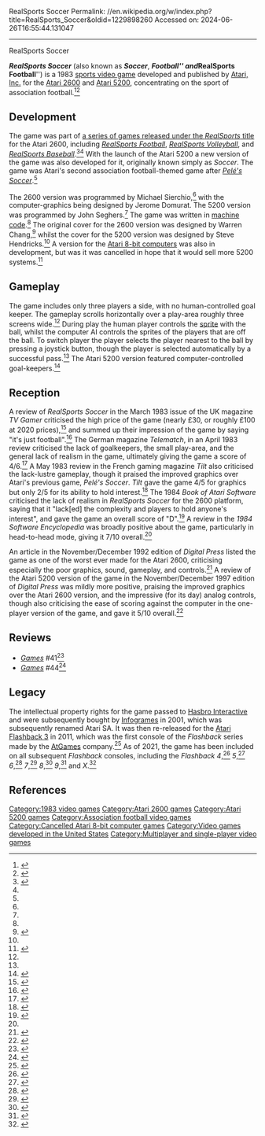 RealSports Soccer
Permalink: //en.wikipedia.org/w/index.php?title=RealSports_Soccer&oldid=1229898260
Accessed on: 2024-06-26T16:55:44.131047



------
RealSports Soccer
{{short description|1983 video game}}
{{Use mdy dates|date=May 2022}}
{{Infobox video game
|title = RealSports Soccer
|image = RealSport_Soccer_cartridge_cover.png
|caption =
|programmer = Michael Sierchio<br />Jerome Domurat
|series = ''[[RealSports]]''
|developer = [[Atari, Inc.]]
|publisher = Atari, Inc.
|platforms = {{cslist|[[Atari 2600]]|[[Atari 5200]]}}
|released = {{vgrelease|US|April 1983<ref>{{cite journal |journal=[[Atari Age]] |title=Sneek Peeks |date=December 1982 |volume=1 |issue=4 |page=10 |publisher=Atari Club |issn=0731-5686 |url= https://www.atariage.com/magazines/magazine_page.php?MagazineID=4&CurrentPage=8 |accessdate=February 28, 2021}}</ref><ref>{{cite journal |journal=[[Atari Age]] |title=Join the RealSports Team! |date=April 1983 |volume=1 |issue=6 |pages=10–11 |publisher=Atari Club |issn=0731-5686 |url= https://www.atariage.com/magazines/magazine_page.php?MagazineID=6&CurrentPage=11 |accessdate=February 28, 2021}}</ref>|EU|1983}} 
|genre = [[Sports video game|Sports]]
|modes = [[Single-player video game|Single-player]], [[Multiplayer video game|multiplayer]]
}}

'''''RealSports Soccer''''' (also known as '''''Soccer''''', '''''Football''''' and '''''RealSports Football''''') is a 1983 [[sports video game]] developed and published by [[Atari, Inc.]] for the [[Atari 2600]] and [[Atari 5200]], concentrating on the sport of association football.<ref name="Weiss">{{cite book |last1=Weiss |first1=Bret |title=Classic Home Video Games, 1972–1984 A Complete Reference Guide |date=December 20, 2011 |publisher=McFarland, Incorporated, Publishers |isbn=9780786487554 |pages=98, 147 |url=https://books.google.com/books?id=BzxTtml8Jq4C&q=%22Realsports+Baseball%22&pg=PA147 |access-date=February 25, 2021}}</ref><ref name="Lapetino">{{cite book |last1=Lapetino |first1=Tim |title=Art of Atari |date=October 26, 2016 |publisher=Dynamite Entertainment |isbn=9781524101060 |pages=250–251 |url=https://archive.org/details/book_art_of_atari/page/250/mode/2up?q=%22Realsports+soccer%22 |access-date=February 25, 2021|edition=Deluxe }}</ref>

==Development==
The game was part of [[RealSports|a series of games released under the ''RealSports'' title]] for the Atari 2600, including ''[[RealSports Football]]'', ''[[RealSports Volleyball]]'', and ''[[RealSports Baseball]]''.<ref name="Best 2600 Sports">{{cite news |title=Best 2600 Sports |url=https://archive.org/details/Videogaming_Illustrated_1983-04_Ion_International_US/page/n59/mode/2up?q=%22Realsports%22 |access-date=February 24, 2021 |work=Videogaming Illustrated |date=April 1983 |page=60}}</ref><ref name="Stanton et al" /> With the launch of the Atari 5200 a new version of the game was also developed for it, originally known simply as ''Soccer''.  The game was Atari's second association football-themed game after ''[[Pelé's Soccer]]''.<ref name="Lapetino" />

The 2600 version was programmed by Michael Sierchio,<ref name="Retro Gamer" /> with the computer-graphics being designed by Jerome Domurat.{{citation needed|date=February 2021}} The 5200 version was programmed by John Seghers.<ref name="Retro Gamer" /> The game was written in [[machine code]].<ref name="Stanton et al" /> The original cover for the 2600 version was designed by Warren Chang,<ref name="Moby">{{cite web |title=RealSports Soccer Credits (Atari 2600) |url=https://www.mobygames.com/game/atari-2600/realsports-soccer/credits |website=Moby Games |access-date=February 25, 2021}}</ref>{{Unreliable source?|sure=y|reason=[[WP:VG/RS]]|date=September 2021}} whilst the cover for the 5200 version was designed by Steve Hendricks.<ref name="Lapetino" /> A version for the [[Atari 8-bit computers]] was also in development, but was it was cancelled in hope that it would sell more 5200 systems.<ref name="Retro Gamer">{{cite journal |last=Jainschigg |first=John |title=The History of RealSports |journal=[[Retro Gamer]] |issue=183 |date=August 2018 |pages=44–49 }}</ref>

==Gameplay==
The game includes only three players a side, with no human-controlled goal keeper. The gameplay scrolls horizontally over a play-area roughly three screens wide.<ref name="Stanton et al" /> During play the human player controls the [[sprite (computer graphics)|sprite]] with the ball, whilst the computer AI controls the sprites of the players that are off the ball. To switch player the player selects the player nearest to the ball by pressing a joystick button, though the player is selected automatically by a successful pass.<ref name="Telematch" /> The Atari 5200 version featured computer-controlled goal-keepers.<ref name="Kunkel">{{cite book |editor1-last=Kunkel |editor1-first=Bill |editor1-link=Bill Kunkel (journalist) |title=1984 Software Encyclopedia |date=1984 |publisher=Reese Communications Inc. |pages=105 |url=https://archive.org/details/1984_Software_Encyclopedia_Number_2_1983_Reese_Communications_US/page/n103/mode/2up?q=Soccer |access-date=February 25, 2021}}</ref>

==Reception==
A review of ''RealSports Soccer'' in the March 1983 issue of the UK magazine ''TV Gamer'' criticised the high price of the game (nearly £30, or roughly £100 at 2020 prices),<ref>{{cite web |title=Bank of England Inflation Calculator |url=https://www.bankofengland.co.uk/monetary-policy/inflation/inflation-calculator |website=bankofengland.co.uk |access-date=February 25, 2021}}</ref> and summed up their impression of the game by saying "it's just football".<ref name="TV Gamer">{{cite news |title=RealSports Soccer: New! |url=https://archive.org/details/tv-gamer-magazine-1983-02/page/n33/mode/2up?q=realsports |access-date=February 25, 2021 |work=TV Gamer |date=February 1983 |page=32}}</ref> The German magazine ''Telematch'', in an April 1983 review criticised the lack of goalkeepers, the small play-area, and the general lack of realism in the game, ultimately giving the game a score of 4/6.<ref name="Telematch">{{cite news |title=RealSports Soccer: Ansatsweise Mini-Fussball |url=https://www.kultpower.de/archiv/heft_telematch_1983-04_seite19 |access-date=February 25, 2021 |work=Telematch |date=April 1983 |page=18 |language=German}}</ref> A May 1983 review in the French gaming magazine ''Tilt'' also criticised the lack-lustre gameplay, though it praised the improved graphics over Atari's previous game, ''Pelé's Soccer''. ''Tilt'' gave the game 4/5 for graphics but only 2/5 for its ability to hold interest.<ref name="Tilt">{{cite news |title=Football |url=http://download.abandonware.org/magazines/Tilt/tilt_numero005/Tilt%20005%20-%20Page%20017%20(1983-05-06).jpg |access-date=February 25, 2021 |work=Tilt |issue=5 |date=May 1983 |page=17 |language=French |quote=Nb. the title is "Football", but from the picture and the description this is clearly RealSports Soccer}}</ref> The 1984 ''Book of Atari Software'' criticised the lack of realism in ''RealSports Soccer'' for the 2600 platform, saying that it "lack[ed] the complexity and players to hold anyone's interest", and gave the game an overall score of "D".<ref name="Stanton et al">{{cite book |last1=Stanton |first1=Jeffrey |last2=Wells |first2=Robert P. |last3=Rochowansky |first3=Sandra |last4=Mellin |first4=Michael |title=The Book of Atari Software 1984 |date=1984 |publisher=The Book Company |isbn=0912003049 |page=383 |url=https://archive.org/details/the-book-of-atari-software-1984/page/n383/mode/2up |access-date=February 20, 2021}}</ref> A review in the ''1984 Software Encyclopedia'' was broadly positive about the game, particularly in head-to-head mode, giving it 7/10 overall.<ref name="Kunkel" />

An article in the November/December 1992 edition of ''Digital Press'' listed the game as one of the worst ever made for the Atari 2600, criticising especially the poor graphics, sound, gameplay, and controls.<ref name="Oleniacz">{{cite news |last1=Oleniacz |first1=Kevin |title=The worst of the Atari 2600, part 2 of 3 |url=http://www.digitpress.com/library/newsletters/digitalpress/dp2.pdf |access-date=February 25, 2021 |work=Digital Press |date=November–December 1992 |page=4}}</ref> A review of the Atari 5200 version of the game in the November/December 1997 edition of ''Digital Press'' was mildly more positive, praising the improved graphics over the Atari 2600 version, and the impressive (for its day) analog controls, though also criticising the ease of scoring against the computer in the one-player version of the game, and gave it 5/10 overall.<ref name="Cooper">{{cite news |last1=Cooper |first1=Jeff |title=RealSports Soccer |url=http://www.digitpress.com/library/newsletters/digitalpress/dp34.pdf |access-date=February 25, 2021 |work=Digital Press |issue=34 |date=November–December 1997 |page=18}}</ref>

==Reviews==
*''[[Games (magazine)|Games]]'' #41<ref>{{cite web | url=https://archive.org/details/games-41-1983-july/page/n53/mode/2up | title=GAMES Magazine #41 | date=July 1983 }}</ref>
*''[[Games (magazine)|Games]]'' #44<ref>{{cite web | url=https://archive.org/details/games-44-1983-october/page/n63/mode/2up | title=GAMES Magazine #44 | date=October 1983 }}</ref>

==Legacy==
The intellectual property rights for the game passed to [[Hasbro Interactive]] and were subsequently bought by [[Infogrames]] in 2001, which was subsequently renamed Atari SA. It was then re-released for the [[Atari Flashback series#Atari Flashback 3|Atari Flashback 3]] in 2011, which was the first console of the ''Flashback'' series made by the [[AtGames]] company.<ref name="Eurogamer">{{cite news |last1=Purchese |first1=Robert |title=Atari Flashback 3 console: 60 games, £50 – Two pads, looks like Atari 2600 |url=https://www.eurogamer.net/articles/2011-09-07-atari-flashback-3-console-60-games-GBP50 |access-date=February 28, 2021 |work=Eurogamer |publisher=Gamer Network Limited |date=September 7, 2011}}</ref> As of 2021, the game has been included on all subsequent ''Flashback'' consoles, including the ''Flashback 4'',<ref name="Flashback 4">{{cite news |last1=Pescovitz |first1=David |title=Atari Flashback 4 console |url=https://boingboing.net/2012/12/03/atari-flashback-4-console.html |access-date=March 2, 2021 |work=Boing Boing |date=December 3, 2012}}</ref> ''5'',<ref name="Flashback 5">{{cite book |title=Atgames Atari Flashback 5 User Guide |date=2014 |publisher=AtGames Digital Media Inc |url=https://archive.org/stream/atgames-atari-flashback-5/atgames-atari-flashback-5_djvu.txt |access-date=March 2, 2021}}</ref> ''6'',<ref name="Flashback 6">{{cite book |title=Atgames Atari Flashback 6 User Guide |date=2015 |publisher=AtGames Digital Media Inc. |url=https://archive.org/stream/atgames-atari-flashback-6/atgames-atari-flashback-6_djvu.txt |access-date=March 2, 2021}}</ref> ''7'',<ref name="Flashback 7">{{cite news |last1=Fenech |first1=Steven |title=Play classic games like Space Invaders, Frogger and Pong on your TV with Atari Flashback 7 |url=https://www.techguide.com.au/news/play-classic-games-like-space-invaders-frogger-pong-tv-atari-flashback-7/ |access-date=March 1, 2021 |work=Tech Guide |date=February 15, 2017}}</ref> ''8'',<ref name="Flashback 8">{{cite news |last1=Falcone |first1=John |title=Flashback 8 Gold is Atari fans' SNES Classic alternative |url=https://www.cnet.com/reviews/atari-flashback-8-gold-preview/ |access-date=March 1, 2021 |publisher=CNET |date=July 17, 2017}}</ref> ''9'',<ref name="Flashback 9">{{cite news |title=Atari Flashback 9 User Guide |url=https://archive.org/details/atgames-atari-flashback-9-user-guide/mode/1up?q=Baseball |access-date=March 2, 2021 |agency=ATGames |year=2019}}</ref> and ''X''.<ref name="Flashback X">{{cite news |last1=Adcock |first1=Dan |title=Atari Flashback X Review |url=https://pixelatedgamer.com/atari-flashback-x-review/ |access-date=March 2, 2021 |work=Pixelated Gamer |year=2020}}</ref>

==References==
{{Reflist}}

{{RealSports series}}

[[Category:1983 video games]]
[[Category:Atari 2600 games]]
[[Category:Atari 5200 games]]
[[Category:Association football video games]]
[[Category:Cancelled Atari 8-bit computer games]]
[[Category:Video games developed in the United States]]
[[Category:Multiplayer and single-player video games]]